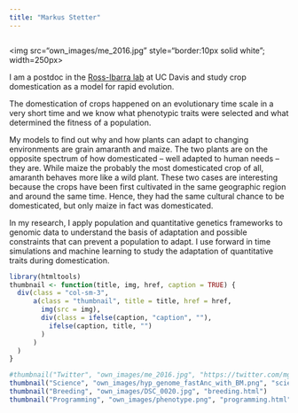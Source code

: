 ```yaml
---
title: "Markus Stetter"
---
```


<div style="float: left">
</a><img src="own_images/me_2016.jpg" style="border:10px solid white"; width=250px>
</div>

I am a postdoc in the [Ross-Ibarra lab](rilab.org) at UC Davis and study crop domestication as a model for rapid evolution.

The domestication of crops happened on an evolutionary time scale in a very short time and we know what phenotypic traits were selected and what determined the fitness of a population. 

My models to find out why and how plants can adapt to changing environments are grain amaranth and maize. The two plants are on the opposite spectrum of how domesticated – well adapted to human needs – they are. While maize the probably the most domesticated crop of all, amaranth behaves more like a wild plant.
These two cases are interesting because the crops have been first cultivated in the same geographic region and around the same time. Hence, they had the same cultural chance to be domesticated, but only maize in fact was domesticated. 

In my research, I apply population and quantitative genetics frameworks to genomic data to understand the basis of adaptation and possible constraints that can prevent a population to adapt. I use forward in time simulations and machine learning to study the adaptation of quantitative traits during domestication.  



```r


library(htmltools)
thumbnail <- function(title, img, href, caption = TRUE) {
  div(class = "col-sm-3",
      a(class = "thumbnail", title = title, href = href,
        img(src = img),
        div(class = ifelse(caption, "caption", ""),
          ifelse(caption, title, "")
        )
      )
  )
}
```

```r
#thumbnail("Twitter", "own_images/me_2016.jpg", "https://twitter.com/mgstetter")
thumbnail("Science", "own_images/hyp_genome_fastAnc_with_BM.png", "science.html")
thumbnail("Breeding", "own_images/DSC_0020.jpg", "breeding.html")
thumbnail("Programming", "own_images/phenotype.png", "programming.html")

```



<script>
  (function(i,s,o,g,r,a,m){i['GoogleAnalyticsObject']=r;i[r]=i[r]||function(){
  (i[r].q=i[r].q||[]).push(arguments)},i[r].l=1*new Date();a=s.createElement(o),
  m=s.getElementsByTagName(o)[0];a.async=1;a.src=g;m.parentNode.insertBefore(a,m)
  })(window,document,'script','https://www.google-analytics.com/analytics.js','ga');

  ga('create', 'UA-96594188-1', 'auto');
  ga('send', 'pageview');

</script>

